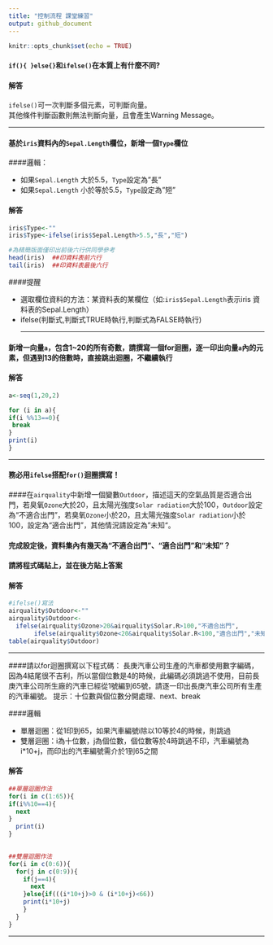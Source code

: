 ---
title: "控制流程 課堂練習"
output: github_document
---

```{r setup, include=FALSE}
knitr::opts_chunk$set(echo = TRUE)
```

#### ```if(){ }else{}```和```ifelse()```在本質上有什麼不同?

#### 解答
```ifelse()```可一次判斷多個元素，可判斷向量。<br/>
其他條件判斷函數則無法判斷向量，且會產生Warning Message。

<hr/>
#### 基於```iris```資料內的```Sepal.Length```欄位，新增一個```Type```欄位<br>
####邏輯：

- 如果```Sepal.Length``` 大於5.5，```Type```設定為"長"
- 如果```Sepal.Length``` 小於等於5.5，```Type```設定為"短"

#### 解答
```{r video}
iris$Type<-""
iris$Type<-ifelse(iris$Sepal.Length>5.5,"長","短")

#為精簡版面僅印出前後六行供同學參考
head(iris)  ##印資料表前六行
tail(iris)  ##印資料表最後六行
```
####提醒

- 選取欄位資料的方法：某資料表的某欄位（如:```iris$Sepal.Length```表示iris 資料表的Sepal.Length）
- ifelse(判斷式,判斷式TRUE時執行,判斷式為FALSE時執行)
<hr/>

#### 新增一向量```a```，包含1~20的所有奇數，請撰寫一個for迴圈，逐一印出向量```a```內的元素，但遇到13的倍數時，直接跳出迴圈，不繼續執行


#### 解答

```{r q4}
a<-seq(1,20,2)

for (i in a){
if(i %%13==0){
 break 
}
print(i)
}
```

<hr/>

#### 務必用```ifelse```搭配```for()```迴圈撰寫！<br/>
####在```airquality```中新增一個變數```Outdoor```，描述這天的空氣品質是否適合出門，若臭氧```Ozone```大於20，且太陽光強度```Solar radiation```大於100，```Outdoor```設定為“不適合出門”，若臭氧```Ozone```小於20，且太陽光強度```Solar radiation```小於100，設定為“適合出門”，其他情況請設定為”未知“。<br/>

#### 完成設定後，資料集內有幾天為“不適合出門”、“適合出門”和“未知”？<br/>

#### 請將程式碼貼上，並在後方貼上答案

#### 解答

```{r q5}
#ifelse()寫法
airquality$Outdoor<-""
airquality$Outdoor<-
  ifelse(airquality$Ozone>20&airquality$Solar.R>100,"不適合出門",
       ifelse(airquality$Ozone<20&airquality$Solar.R<100,"適合出門","未知"))
table(airquality$Outdoor)
```

<hr/>


####請以for迴圈撰寫以下程式碼：
長庚汽車公司生產的汽車都使用數字編碼，因為4結尾很不吉利，所以當個位數是4的時候，此編碼必須跳過不使用，目前長庚汽車公司所生廠的汽車已經從1號編到65號，請逐一印出長庚汽車公司所有生產的汽車編號。
提示：十位數與個位數分開處理、next、break

####邏輯

- 單層迴圈：從1印到65，如果汽車編號i除以10等於4的時候，則跳過
- 雙層迴圈：i為十位數，j為個位數，個位數等於4時跳過不印，汽車編號為i*10+j，而印出的汽車編號需介於1到65之間

#### 解答

```{r q6}
##單層迴圈作法
for(i in c(1:65)){
if(i%%10==4){
  next
}
  print(i)
}
  
```
```{r q6_2}
##雙層迴圈作法
for(i in c(0:6)){
  for(j in c(0:9)){
    if(j==4){
      next
    }else{if(((i*10+j)>0 & (i*10+j)<66))
    print(i*10+j)
    }
  }
}

```
<hr/>